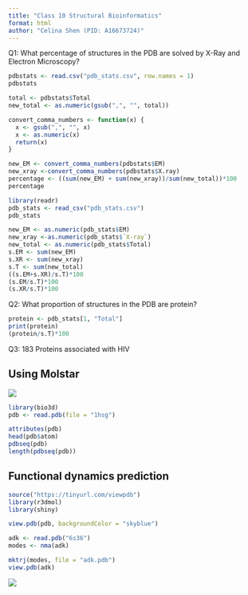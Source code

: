 ```yaml
---
title: "Class 10 Structural Bioinformatics"
format: html
author: "Celina Shen (PID: A16673724)"
---
```


Q1: What percentage of structures in the PDB are solved by X-Ray and Electron Microscopy?
```r
pdbstats <- read.csv("pdb_stats.csv", row.names = 1)
pdbstats
```
```r
total <- pdbstats$Total
new_total <- as.numeric(gsub(",", "", total))

convert_comma_numbers <- function(x) {
  x <- gsub(",", "", x)
  x <- as.numeric(x)
  return(x)
}

new_EM <- convert_comma_numbers(pdbstats$EM)
new_xray <-convert_comma_numbers(pdbstats$X.ray)
percentage <- ((sum(new_EM) + sum(new_xray))/sum(new_total))*100
percentage
```

```r
library(readr)
pdb_stats <- read_csv("pdb_stats.csv")
pdb_stats

new_EM <- as.numeric(pdb_stats$EM)
new_xray <-as.numeric(pdb_stats$`X-ray`)
new_total <- as.numeric(pdb_stats$Total)
s.EM <- sum(new_EM)
s.XR <- sum(new_xray)
s.T <- sum(new_total)
((s.EM+s.XR)/s.T)*100
(s.EM/s.T)*100
(s.XR/s.T)*100
```

Q2: What proportion of structures in the PDB are protein?

```r

protein <- pdb_stats[1, "Total"]
print(protein)
(protein/s.T)*100
```

Q3: 183 Proteins associated with HIV


## Using Molstar

![](1HSG.png)

```r
library(bio3d)
pdb <- read.pdb(file = "1hsg")
```

```r
attributes(pdb)
head(pdb$atom)
pdbseq(pdb)
length(pdbseq(pdb))
```

## Functional dynamics prediction

```r
source("https://tinyurl.com/viewpdb")
library(r3dmol)
library(shiny)

view.pdb(pdb, backgroundColor = "skyblue")

```

```r
adk <- read.pdb("6s36")
modes <- nma(adk)

mktrj(modes, file = "adk.pdb")
view.pdb(adk)
```

![](ADK.PDB.png)




